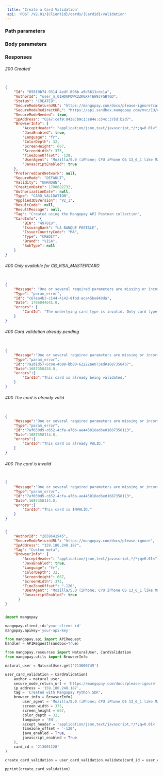 ```yaml
---  
 title: 'Create a Card Validation'  
 api: 'POST /V2.01/{ClientId}/cards/{CardId}/validation'  
---  
```


  

### Path parameters  

<CardId />  

### Body parameters  

<AuthorId />  

<SecureModeReturnURL />  

<IpAddress />  

<Tag />  

<BrowserInfo />  

<PreferredCardNetwork />  

<SecureMode />  

<ProfilingAttemptReference />  

### Responses  

###### 200 Created  

<IdResponse />  

<AuthorIdResponse />  

<StatusResponse />  

<SecureModeReturnURLResponse />  

<SecureModeRedirectURLResponse />  

<SecureModeNeededResponse />  

<IpAddressResponse />  

<BrowserInfoResponse />  

<PreferredCardNetworkResponse />  

<SecureModeResponse />  

<ValidityResponse />  

<CreationDateResponse />  

<TypeResponse />  

<Applied3DSVersionResponse />  

<ResultCodeResponse />  

<ResultMessageResponse />  

<TagResponse />  

<CardInfoResponse />  

 <ResponseExample>  

```json Created  

{
    "Id": "055f0b74-9314-4edf-896b-a5d6611cde1a",
    "AuthorId": "user_m_01HQAPQWR2ZKGXFTEW93FGBTGD",
    "Status": "CREATED",
    "SecureModeReturnURL": "https://mangopay.com/docs/please-ignore?cardValidationId=055f0b74-9314-4edf-896b-a5d6611cde1a",
    "SecureModeRedirectURL": "https://api.sandbox.mangopay.com/mvc/EU/cardvalidation/Acs/Redirect?secureSessionToken=28f2b766-6f5c-4b7d-bf09-0b29a4501231",
    "SecureModeNeeded": true,
    "IpAddress": "65a7:cef9:8438:b9c1:e84e:cb4c:37bd:b2d7",
    "BrowserInfo": {
        "AcceptHeader": "application/json,text/javascript,*/*;q=0.01<",
        "JavaEnabled": true,
        "Language": "fr",
        "ColorDepth": 32,
        "ScreenHeight": 667,
        "ScreenWidth": 375,
        "TimeZoneOffset": -120,
        "UserAgent": "Mozilla/5.0 (iPhone; CPU iPhone OS 13_6_1 like Mac OS X) AppleWebKit/605.1.15 (KHTML, like Gecko) Mobile/15E148",
        "JavascriptEnabled": true
    },
    "PreferredCardNetwork": null,
    "SecureMode": "DEFAULT",
    "Validity": "UNKNOWN",
    "CreationDate": 1708682732,
    "AuthorizationDate": null,
    "Type": "CARD_VALIDATION",
    "Applied3DSVersion": "V2_1",
    "ResultCode": null,
    "ResultMessage": null,
    "Tag": "Created using the Mangopay API Postman collection",
    "CardInfo": {
        "BIN": "497010",
        "IssuingBank": "LA BANQUE POSTALE",
        "IssuerCountryCode": "MA",
        "Type": "CREDIT",
        "Brand": "VISA",
        "SubType": null
    }
}  

 ```  

 </ResponseExample>  

###### 400 Only available for <inline-code>CB_VISA_MASTERCARD</inline-code>  

 <ResponseExample>  

```json Only available for <inline-code>CB_VISA_MASTERCARD</inline-code>  

{
    "Message": "One or several required parameters are missing or incorrect. An incorrect resource ID also raises this kind of error.",
    "Type": "param_error",
    "Id": "c67ea4b3-c144-4142-8fbd-aca45be840da",
    "Date": 1706044641.0,
    "errors": {
        "CardId": "The underlying card type is invalid. Only card type CB_VISA_MASTERCARD is accepted on this feature."
    }
}  

 ```  

 </ResponseExample>  

###### 400 Card validation already pending  

 <ResponseExample>  

```json Card validation already pending  

{
    "Message":"One or several required parameters are missing or incorrect. An incorrect resource ID also raises this kind of error.",
    "Type":"param_error",
    "Id":"7a2d1d57-6c0e-4689-bb80-62222ae073ed#1687358437",
    "Date":1687358438.0,
    "errors":{
        "CardId":"This card is already being validated."
    }
}  

 ```  

 </ResponseExample>  

###### 400 The card is already valid  

 <ResponseExample>  

```json The card is already valid  

{
    "Message":"One or several required parameters are missing or incorrect. An incorrect resource ID also raises this kind of error.",
    "Type":"param_error",
    "Id":"7af030d9-c652-4cfa-a76b-ae445018ed6e#1687358113",
    "Date":1687358114.0,
    "errors":{
        "CardId":"This card is already VALID."
    }
}  

 ```  

 </ResponseExample>  

###### 400 The card is invalid  

 <ResponseExample>  

```json The card is invalid  

{
    "Message":"One or several required parameters are missing or incorrect. An incorrect resource ID also raises this kind of error.",
    "Type":"param_error",
    "Id":"7af030d9-c652-4cfa-a76b-ae445018ed6e#1687358113",
    "Date":1687358114.0,
    "errors":{
        "CardId":"This card is INVALID."
    }
}  

 ```  

 </ResponseExample>  

<RequestExample>  
  
```json REST  

{
    "AuthorId": "2659641945",
    "SecureModeReturnURL": "https://mangopay.com/docs/please-ignore",
    "IpAddress": "159.180.248.187",
    "Tag": "Custom meta",
    "BrowserInfo": {
        "AcceptHeader": "application/json,text/javascript,*/*;q=0.01<",
        "JavaEnabled": true,
        "Language": "fr",
        "ColorDepth": 32,
        "ScreenHeight": 667,
        "ScreenWidth": 375,
        "TimeZoneOffset": "-120",
        "UserAgent": "Mozilla/5.0 (iPhone; CPU iPhone OS 13_6_1 like Mac OS X) AppleWebKit/605.1.15 (KHTML, like Gecko) Mobile/15E148",
        "JavascriptEnabled": true
      }
}  
```  

  
```python Python  

import mangopay

mangopay.client_id='your-client-id'
mangopay.apikey='your-api-key'

from mangopay.api import APIRequest
handler = APIRequest(sandbox=True)

from mangopay.resources import NaturalUser, CardValidation
from mangopay.utils import BrowserInfo

natural_user = NaturalUser.get('213600749')

user_card_validation = CardValidation(
    author = natural_user,
    secure_mode_return_url = 'https://mangopay.com/docs/please-ignore',
    ip_address = '159.180.248.187',
    tag = 'Created with Mangopay Python SDK',
    browser_info = BrowserInfo(
        user_agent = 'Mozilla/5.0 (iPhone; CPU iPhone OS 13_6_1 like Mac OS X) AppleWebKit/605.1.15 (KHTML, like Gecko) Mobile/15E148',
        screen_width = 375,
        screen_height = 667,
        color_depth = 32,
        language = 'EN',
        accept_header = 'application/json,text/javascript,*/*;q=0.01<',
        timezone_offset = '-120',
        java_enabled = True,
        javascript_enabled = True
    ),
    card_id = '213601128'
)

create_card_validation = user_card_validation.validate(card_id = user_card_validation.card_id)

pprint(create_card_validation)  
```  

  
</RequestExample>